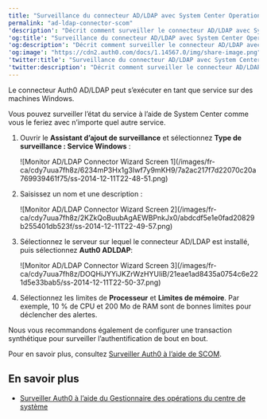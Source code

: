 ---
title: "Surveillance du connecteur AD/LDAP avec System Center Operations Manager"
permalink: "ad-ldap-connector-scom"
'description': "Décrit comment surveiller le connecteur AD/LDAP avec System Center Operations Manager (SCOM)."
'og:title': "Surveillance du connecteur AD/LDAP avec System Center Operations Manager"
'og:description': "Décrit comment surveiller le connecteur AD/LDAP avec System Center Operations Manager (SCOM)."
'og:image': "https://cdn2.auth0.com/docs/1.14567.0/img/share-image.png"
'twitter:title': "Surveillance du connecteur AD/LDAP avec System Center Operations Manager"
'twitter:description': "Décrit comment surveiller le connecteur AD/LDAP avec System Center Operations Manager (SCOM)."
---

Le connecteur Auth0 AD/LDAP peut s’exécuter en tant que service sur des machines Windows.

Vous pouvez surveiller l’état du service à l’aide de System Center comme vous le feriez avec n’importe quel autre service.

1. Ouvrir le **Assistant d’ajout de surveillance** et sélectionnez **Type de surveillance : Service Windows** :

   <Frame>![Monitor AD/LDAP Connector Wizard Screen 1](/images/fr-ca/cdy7uua7fh8z/6234mP3Hx1g3Iwf7y9mKH9/7a2ac217f7d22070c20a769939461f75/ss-2014-12-11T22-48-51.png)</Frame>

2. Saisissez un nom et une description :

   <Frame>![Monitor AD/LDAP Connector Wizard Screen 2](/images/fr-ca/cdy7uua7fh8z/2KZkQoBuubAgAEWBPnkJx0/abdcdf5e1e0fad20829b255401db523f/ss-2014-12-11T22-49-57.png)</Frame>

3. Sélectionnez le serveur sur lequel le connecteur AD/LDAP est installé, puis sélectionnez **Auth0 ADLDAP**:

   <Frame>![Monitor AD/LDAP Connector Wizard Screen 3](/images/fr-ca/cdy7uua7fh8z/DOQHiJYYiJKZrWzHYUIiB/21eae1ad8435a0754c6e221d5e33bab5/ss-2014-12-11T22-50-37.png)</Frame>

4. Sélectionnez les limites de **Processeur** et **Limites de mémoire**. Par exemple, 10 % de CPU et 200 Mo de RAM sont de bonnes limites pour déclencher des alertes.

Nous vous recommandons également de configurer une transaction synthétique pour surveiller l’authentification de bout en bout.

Pour en savoir plus, consultez [Surveiller Auth0 à l’aide de SCOM](/docs/fr-ca/deploy-monitor/monitor/monitor-using-scom).

## En savoir plus

* [Surveiller Auth0 à l’aide du Gestionnaire des opérations du centre de système](/docs/fr-ca/deploy-monitor/monitor/monitor-using-scom)